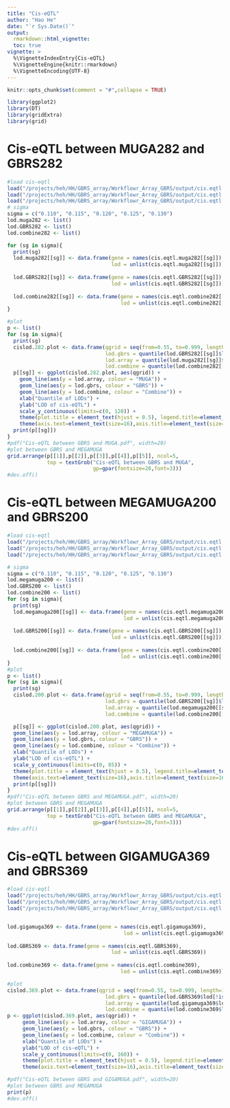 ```yaml
---
title: "Cis-eQTL"
author: "Hao He"
date: "`r Sys.Date()`"
output: 
  rmarkdown::html_vignette:
  toc: true
vignette: >
  %\VignetteIndexEntry{Cis-eQTL}
  %\VignetteEngine{knitr::rmarkdown}
  %\VignetteEncoding{UTF-8}
---
```

  
```r
knitr::opts_chunk$set(comment = "#",collapse = TRUE)
```

```r
library(ggplot2)
library(DT)
library(gridExtra)
library(grid)
```

# Cis-eQTL between MUGA282 and GBRS282
```r
#load cis-eqtl
load("/projects/heh/HH/GBRS_array/Workflowr_Array_GBRS/output/cis.eqtl.muga282.RData")
load("/projects/heh/HH/GBRS_array/Workflowr_Array_GBRS/output/cis.eqtl.GBRS282.RData")
load("/projects/heh/HH/GBRS_array/Workflowr_Array_GBRS/output/cis.eqtl.combine282.fix.RData")
# sigma
sigma = c("0.110", "0.115", "0.120", "0.125", "0.130")
lod.muga282 <- list()
lod.GBRS282 <- list()
lod.combine282 <- list()

for (sg in sigma){
  print(sg)
  lod.muga282[[sg]] <- data.frame(gene = names(cis.eqtl.muga282[[sg]]),
                                  lod = unlist(cis.eqtl.muga282[[sg]]))
  
  lod.GBRS282[[sg]] <- data.frame(gene = names(cis.eqtl.GBRS282[[sg]]),
                                  lod = unlist(cis.eqtl.GBRS282[[sg]]))
  
  lod.combine282[[sg]] <- data.frame(gene = names(cis.eqtl.combine282[[sg]]),
                                     lod = unlist(cis.eqtl.combine282[[sg]]))
}

#plot
p <- list()
for (sg in sigma){
  print(sg)
  cislod.282.plot <- data.frame(qgrid = seq(from=0.55, to=0.999, length=100), 
                                lod.gbrs = quantile(lod.GBRS282[[sg]]$lod[!is.nan(lod.GBRS282[[sg]]$lod)], seq(from=0.55, to=0.999, length=100)),
                                lod.array = quantile(lod.muga282[[sg]]$lod[!is.nan(lod.muga282[[sg]]$lod)], seq(from=0.55, to=0.999, length=100)),
                                lod.combine = quantile(lod.combine282[[sg]]$lod[!is.nan(lod.combine282[[sg]]$lod)], seq(from=0.55, to=0.999, length=100)))
  p[[sg]] <- ggplot(cislod.282.plot, aes(qgrid)) + 
    geom_line(aes(y = lod.array, colour = "MUGA")) +
    geom_line(aes(y = lod.gbrs, colour = "GBRS")) +
    geom_line(aes(y = lod.combine, colour = "Combine")) +
    xlab("Quantile of LODs") +
    ylab("LOD of cis-eQTL") +
    scale_y_continuous(limits=c(0, 120)) +
    theme(plot.title = element_text(hjust = 0.5), legend.title=element_text(size=24),legend.text=element_text(size=24)) +
    theme(axis.text=element_text(size=16),axis.title=element_text(size=16,face="bold"))
  print(p[[sg]])
}
#pdf("Cis-eQTL between GBRS and MUGA.pdf", width=20)
#plot between GBRS and MEGAMUGA
grid.arrange(p[[1]],p[[2]],p[[3]],p[[4]],p[[5]], ncol=5,
             top = textGrob("Cis-eQTL between GBRS and MUGA",
                            gp=gpar(fontsize=20,font=3)))
#dev.off()
```

# Cis-eQTL between MEGAMUGA200 and GBRS200
```r
#load cis-eqtl
load("/projects/heh/HH/GBRS_array/Workflowr_Array_GBRS/output/cis.eqtl.megamuga200.RData")
load("/projects/heh/HH/GBRS_array/Workflowr_Array_GBRS/output/cis.eqtl.GBRS200.RData")
load("/projects/heh/HH/GBRS_array/Workflowr_Array_GBRS/output/cis.eqtl.combine200.fix.RData")

# sigma
sigma = c("0.110", "0.115", "0.120", "0.125", "0.130")
lod.megamuga200 <- list()
lod.GBRS200 <- list()
lod.combine200 <- list()
for (sg in sigma){
  print(sg)
  lod.megamuga200[[sg]] <- data.frame(gene = names(cis.eqtl.megamuga200[[sg]]),
                                      lod = unlist(cis.eqtl.megamuga200[[sg]]))
  
  lod.GBRS200[[sg]] <- data.frame(gene = names(cis.eqtl.GBRS200[[sg]]),
                                  lod = unlist(cis.eqtl.GBRS200[[sg]]))
  
  lod.combine200[[sg]] <- data.frame(gene = names(cis.eqtl.combine200[[sg]]),
                                     lod = unlist(cis.eqtl.combine200[[sg]]))
}
#plot
p <- list()
for (sg in sigma){
  print(sg)
  cislod.200.plot <- data.frame(qgrid = seq(from=0.55, to=0.999, length=100), 
                                lod.gbrs = quantile(lod.GBRS200[[sg]]$lod[!is.nan(lod.GBRS200[[sg]]$lod)], seq(from=0.55, to=0.999, length=100)),
                                lod.array = quantile(lod.megamuga200[[sg]]$lod[!is.nan(lod.megamuga200[[sg]]$lod)], seq(from=0.55, to=0.999, length=100)),
                                lod.combine = quantile(lod.combine200[[sg]]$lod[!is.nan(lod.combine200[[sg]]$lod)], seq(from=0.55, to=0.999, length=100)))

  p[[sg]] <- ggplot(cislod.200.plot, aes(qgrid)) + 
  geom_line(aes(y = lod.array, colour = "MEGAMUGA")) +
  geom_line(aes(y = lod.gbrs, colour = "GBRS")) +
  geom_line(aes(y = lod.combine, colour = "Combine")) +
  xlab("Quantile of LODs") +
  ylab("LOD of cis-eQTL") +
  scale_y_continuous(limits=c(0, 85)) +
  theme(plot.title = element_text(hjust = 0.5), legend.title=element_text(size=24),legend.text=element_text(size=24)) +
  theme(axis.text=element_text(size=16),axis.title=element_text(size=16,face="bold"))
  print(p[[sg]])
}
#pdf("Cis-eQTL between GBRS and MEGAMUGA.pdf", width=20)
#plot between GBRS and MEGAMUGA
grid.arrange(p[[1]],p[[2]],p[[3]],p[[4]],p[[5]], ncol=5,
             top = textGrob("Cis-eQTL between GBRS and MEGAMUGA",
                            gp=gpar(fontsize=20,font=3)))
#dev.off()
```

# Cis-eQTL between GIGAMUGA369 and GBRS369
```r
#load cis-eqtl
load("/projects/heh/HH/GBRS_array/Workflowr_Array_GBRS/output/cis.eqtl.gigamuga369.RData")
load("/projects/heh/HH/GBRS_array/Workflowr_Array_GBRS/output/cis.eqtl.GBRS369.RData")
load("/projects/heh/HH/GBRS_array/Workflowr_Array_GBRS/output/cis.eqtl.combine369.fix.RData")


lod.gigamuga369 <- data.frame(gene = names(cis.eqtl.gigamuga369),
                                      lod = unlist(cis.eqtl.gigamuga369))
  
lod.GBRS369 <- data.frame(gene = names(cis.eqtl.GBRS369),
                                  lod = unlist(cis.eqtl.GBRS369))
  
lod.combine369 <- data.frame(gene = names(cis.eqtl.combine369),
                                     lod = unlist(cis.eqtl.combine369))

#plot
cislod.369.plot <- data.frame(qgrid = seq(from=0.55, to=0.999, length=100), 
                                lod.gbrs = quantile(lod.GBRS369$lod[!is.nan(lod.GBRS369$lod)], seq(from=0.55, to=0.999, length=100)),
                                lod.array = quantile(lod.gigamuga369$lod[!is.nan(lod.gigamuga369$lod)], seq(from=0.55, to=0.999, length=100)),
                                lod.combine = quantile(lod.combine369$lod[!is.nan(lod.combine369$lod)], seq(from=0.55, to=0.999, length=100)))
p <- ggplot(cislod.369.plot, aes(qgrid)) + 
     geom_line(aes(y = lod.array, colour = "GIGAMUGA")) +
     geom_line(aes(y = lod.gbrs, colour = "GBRS")) +
     geom_line(aes(y = lod.combine, colour = "Combine")) +
     xlab("Quantile of LODs") +
     ylab("LOD of cis-eQTL") +
     scale_y_continuous(limits=c(0, 160)) +
     theme(plot.title = element_text(hjust = 0.5), legend.title=element_text(size=20),legend.text=element_text(size=20)) +
     theme(axis.text=element_text(size=16),axis.title=element_text(size=16,face="bold"))

#pdf("Cis-eQTL between GBRS and GIGAMUGA.pdf", width=20)
#plot between GBRS and MEGAMUGA
print(p)
#dev.off()
```
